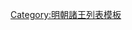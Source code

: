 {{ming|title=明朝內鄉國諸王|ed=內鄉國|head=[[宣德]]二年（[[1427年]]）封。|
{{ming/title}}
{{ming/list|內鄉恭莊王|[[朱有焵]]<ref name="a">《[[明實錄]]》</ref>|朱橚、庶十三子|[[1427年]]—[[1464年]]|宣德二年封。[[天顺 (明朝)|天順]]八年薨。}}
{{ming/list|內鄉懷靖王|[[朱子𡍌]]|朱有焵、庶二子<ref name="a"/>|追封|[[景泰 (年号)|景泰]]元年封[[鎮國將軍]]。天順七年卒<ref name="a"/>。以子[[朱同𨨣]]襲封。追封王，諡懷靖。}}
{{ming/list|內鄉溫穆王|[[朱同𨨣]]|朱子𡍌、庶一子|[[1465年]]—[[1503年]]|[[成化]]元年襲封。[[弘治]]十六年薨<ref name="a"/>。}}
{{ming/list|內鄉溫定王|[[朱安湩]]|朱同𨨣、嫡四子<ref name="a"/>|[[1503年]]後—[[1543年]]|[[嘉靖]]二十二年薨。}}
{{ming/list|內鄉莊順王|[[朱睦檝]]|朱安湩、庶一子|[[1547年]]—[[1557年]]|嘉靖二十六年襲封。三十六年薨。}}
{{ming/list|內鄉端惠王|[[朱勤烰]]|朱睦檝、嫡一子|[[1559年]]—[[1595年]]|嘉靖三十八年襲封。[[萬曆]]二十三年薨。}}
{{ming/list|內鄉王|[[朱朝𡿂]]|朱勤烰、庶一子|[[1598年]]—[[1601年]]前|萬曆十六年封長子。二十六年襲封，薨。}}
{{ming/list|內鄉王|[[朱在𨧒]]|朱朝𡿂、嫡一子|[[1601年]]—[[1644年]]|萬曆二十九年封長子，同年襲封。[[崇禎]]十七年，清致北京。}}
{{ming/note|參考文獻}}
{{ming/note|ref}}
}}<noinclude>
[[Category:明朝諸王列表模板]]
</noinclude>